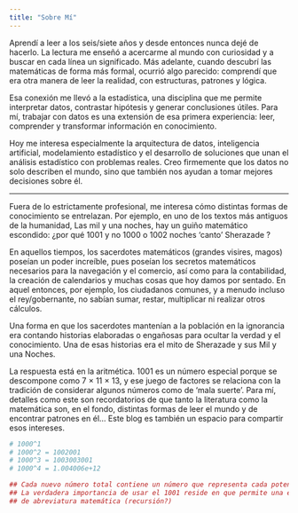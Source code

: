 ```yaml
---
title: "Sobre Mí"
---
```


<!-- Siempre me gustaron las matemáticas y, de una u otra forma, ellas me llevaron a la estadística. Cuando estudiaba ingeniería electrónica conocí conceptos estadísticos las distribuciones de error, y aunque en ese momento apenas entendía un poco, algo me quedó muy claro: los datos eran más que números, eran una forma de ver el mundo. Decidí estudiar estadística casi por intuición, y con el tiempo descubrí que era la disciplina que conecta la observación, las hipótesis y las conclusiones, es decir, la esencia misma del método científico.

Creo firmemente que entre más entendimiento tengamos, más herramientas tenemos para resolver problemas. Eso es lo que me motiva a trabajar con datos: convertir la información en conocimiento y el conocimiento en decisiones. Hoy mis intereses van hacia la arquitectura de datosla inteligencia artificial,  y todo lo que tenga que ver con estructurar y analizar información para entender mejor la realidad.

Fuera del trabajo, disfruto seguir aprendiendo, explorar nuevas herramientas y encontrar conexiones inesperadas entre matemáticas, tecnología y la vida diaria. Este blog es un espacio para compartir parte de ese camino, mis aprendizajes y las ideas que me inspiran.

Aprendí a leer a los seis años y desde entonces nunca dejé de hacerlo. La lectura me enseñó a acercarme al mundo con curiosidad y a buscar en cada línea un significado. Más adelante, cuando descubrí las matemáticas de forma más formal, ocurrió algo parecido: comprendí que era otra manera de leer la realidad, con estructuras, patrones y lógica.

Esa conexión me llevó a la estadística, una disciplina que me permite interpretar datos, contrastar hipótesis y generar conclusiones útiles. Para mí, trabajar con datos es una extensión de esa primera experiencia: leer, comprender y transformar información en conocimiento.

Hoy me interesa especialmente la inteligencia artificial, la arquitectura de datos y el desarrollo de soluciones que unan el análisis estadístico con problemas reales. Creo firmemente que los datos no solo describen el mundo, sino que también nos ayudan a tomar mejores decisiones sobre él.
-->
Aprendí a leer a los seis/siete años y desde entonces nunca dejé de hacerlo. La lectura me enseñó a acercarme al mundo con curiosidad y a buscar en cada línea un significado. Más adelante, cuando descubrí las matemáticas de forma más formal, ocurrió algo parecido: comprendí que era otra manera de leer la realidad, con estructuras, patrones y lógica.

Esa conexión me llevó a la estadística, una disciplina que me permite interpretar datos, contrastar hipótesis y generar conclusiones útiles. Para mí, trabajar con datos es una extensión de esa primera experiencia: leer, comprender y transformar información en conocimiento.

Hoy me interesa especialmente la arquitectura de datos, inteligencia artificial, modelamiento estadístico y el desarrollo de soluciones que unan el análisis estadístico con problemas reales. Creo firmemente que los datos no solo describen el mundo, sino que también nos ayudan a tomar mejores decisiones sobre él.

---

Fuera de lo estrictamente profesional, me interesa cómo distintas formas de conocimiento se entrelazan. Por ejemplo, en uno de los textos más antiguos de la humanidad, Las mil y una noches, hay un guiño matemático escondido: ¿por qué 1001 y no 1000 o 1002 noches 'canto' Sherazade ? 

En aquellos tiempos, los sacerdotes matemáticos (grandes visires, magos) poseían un poder increíble, pues poseían los secretos matemáticos necesarios para la navegación y el comercio, así como para la contabilidad, la creación de calendarios y muchas cosas que hoy damos por sentado. En aquel entonces, por ejemplo, los ciudadanos comunes, y a menudo incluso el rey/gobernante, no sabían sumar, restar, multiplicar ni realizar otros cálculos.

Una forma en que los sacerdotes mantenían a la población en la ignorancia era contando historias elaboradas o engañosas para ocultar la verdad y el conocimiento. Una de esas historias era el mito de Sherazade y sus Mil y una Noches.

La respuesta está en la aritmética. 1001 es un número especial porque se descompone como 7 × 11 × 13, y ese juego de factores se relaciona con la tradición de considerar algunos números como de 'mala suerte'. Para mí, detalles como este son recordatorios de que tanto la literatura como la matemática son, en el fondo, distintas formas de leer el mundo y de encontrar patrones en él... Este blog es también un espacio para compartir esos intereses.



```r
# 1000^1 
# 1000^2 = 1002001 
# 1000^3 = 1003003001
# 1000^4 = 1.004006e+12

## Cada nuevo número total contiene un número que representa cada potencia.
## La verdadera importancia de usar el 1001 reside en que permite una especie 
## de abreviatura matemática (recursión?)
```
